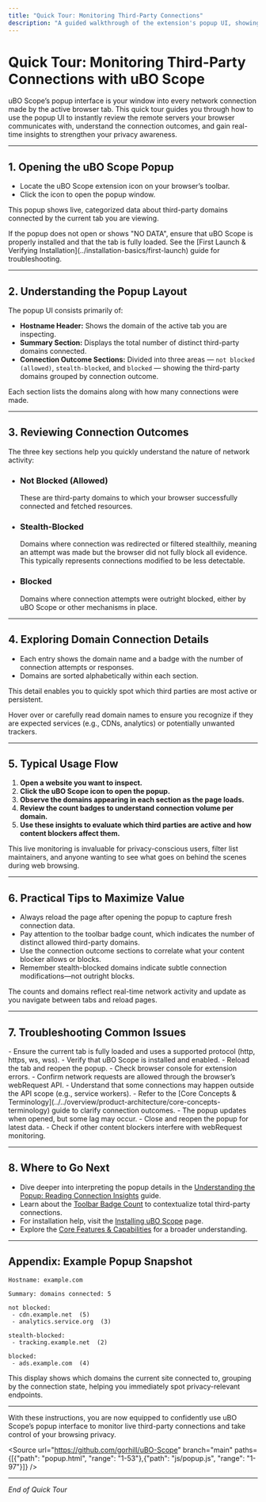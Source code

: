 ```yaml
---
title: "Quick Tour: Monitoring Third-Party Connections"
description: "A guided walkthrough of the extension's popup UI, showing users how to review network connections, categorized outcomes (allowed, blocked, stealth), and typical usage flows. Helps users experience the core function right away, using a live browser session as context."
---
```


# Quick Tour: Monitoring Third-Party Connections with uBO Scope

uBO Scope’s popup interface is your window into every network connection made by the active browser tab. This quick tour guides you through how to use the popup UI to instantly review the remote servers your browser communicates with, understand the connection outcomes, and gain real-time insights to strengthen your privacy awareness.

---

## 1. Opening the uBO Scope Popup

- Locate the uBO Scope extension icon on your browser’s toolbar.
- Click the icon to open the popup window.

This popup shows live, categorized data about third-party domains connected by the current tab you are viewing.

<Check>
If the popup does not open or shows "NO DATA", ensure that uBO Scope is properly installed and that the tab is fully loaded. See the [First Launch & Verifying Installation](../installation-basics/first-launch) guide for troubleshooting.
</Check>

---

## 2. Understanding the Popup Layout

The popup UI consists primarily of:

- **Hostname Header:** Shows the domain of the active tab you are inspecting.
- **Summary Section:** Displays the total number of distinct third-party domains connected.
- **Connection Outcome Sections:** Divided into three areas — `not blocked (allowed)`, `stealth-blocked`, and `blocked` — showing the third-party domains grouped by connection outcome.

Each section lists the domains along with how many connections were made.

---

## 3. Reviewing Connection Outcomes

The three key sections help you quickly understand the nature of network activity:

- ### Not Blocked (Allowed)
  These are third-party domains to which your browser successfully connected and fetched resources.

- ### Stealth-Blocked
  Domains where connection was redirected or filtered stealthily, meaning an attempt was made but the browser did not fully block all evidence. This typically represents connections modified to be less detectable.

- ### Blocked
  Domains where connection attempts were outright blocked, either by uBO Scope or other mechanisms in place.

---

## 4. Exploring Domain Connection Details

- Each entry shows the domain name and a badge with the number of connection attempts or responses.
- Domains are sorted alphabetically within each section.

This detail enables you to quickly spot which third parties are most active or persistent.

<Tip>
Hover over or carefully read domain names to ensure you recognize if they are expected services (e.g., CDNs, analytics) or potentially unwanted trackers.
</Tip>

---

## 5. Typical Usage Flow

1. **Open a website you want to inspect.**
2. **Click the uBO Scope icon to open the popup.**
3. **Observe the domains appearing in each section as the page loads.**
4. **Review the count badges to understand connection volume per domain.**
5. **Use these insights to evaluate which third parties are active and how content blockers affect them.**

This live monitoring is invaluable for privacy-conscious users, filter list maintainers, and anyone wanting to see what goes on behind the scenes during web browsing.

---

## 6. Practical Tips to Maximize Value

- Always reload the page after opening the popup to capture fresh connection data.
- Pay attention to the toolbar badge count, which indicates the number of distinct allowed third-party domains.
- Use the connection outcome sections to correlate what your content blocker allows or blocks.
- Remember stealth-blocked domains indicate subtle connection modifications—not outright blocks.

<Note>
The counts and domains reflect real-time network activity and update as you navigate between tabs and reload pages.
</Note>

---

## 7. Troubleshooting Common Issues

<AccordionGroup title="Troubleshooting Popup Usage">
<Accordion title="Popup Shows 'NO DATA'">
 - Ensure the current tab is fully loaded and uses a supported protocol (http, https, ws, wss).
 - Verify that uBO Scope is installed and enabled.
 - Reload the tab and reopen the popup.
 - Check browser console for extension errors.
</Accordion>
<Accordion title="Domains Not Appearing as Expected">
 - Confirm network requests are allowed through the browser’s webRequest API.
 - Understand that some connections may happen outside the API scope (e.g., service workers).
 - Refer to the [Core Concepts & Terminology](../../overview/product-architecture/core-concepts-terminology) guide to clarify connection outcomes.
</Accordion>
<Accordion title="Counts Seem Incorrect or Outdated">
 - The popup updates when opened, but some lag may occur.
 - Close and reopen the popup for latest data.
 - Check if other content blockers interfere with webRequest monitoring.
</Accordion>
</AccordionGroup>

---

## 8. Where to Go Next

- Dive deeper into interpreting the popup details in the [Understanding the Popup: Reading Connection Insights](../../guides/core-workflows/understanding-the-popup) guide.
- Learn about the [Toolbar Badge Count](../../guides/core-workflows/toolbar-badge-guide) to contextualize total third-party connections.
- For installation help, visit the [Installing uBO Scope](../installation-basics/installing-extension) page.
- Explore the [Core Features & Capabilities](../../overview/intro-basics/core-features) for a broader understanding.

---

## Appendix: Example Popup Snapshot

```plaintext
Hostname: example.com

Summary: domains connected: 5

not blocked:
 - cdn.example.net  (5)
 - analytics.service.org  (3)

stealth-blocked:
 - tracking.example.net  (2)

blocked:
 - ads.example.com  (4)
```

This display shows which domains the current site connected to, grouping by the connection state, helping you immediately spot privacy-relevant endpoints.

---

With these instructions, you are now equipped to confidently use uBO Scope’s popup interface to monitor live third-party connections and take control of your browsing privacy.


<Source url="https://github.com/gorhill/uBO-Scope" branch="main" paths={[{"path": "popup.html", "range": "1-53"},{"path": "js/popup.js", "range": "1-97"}]} />

---

*End of Quick Tour*